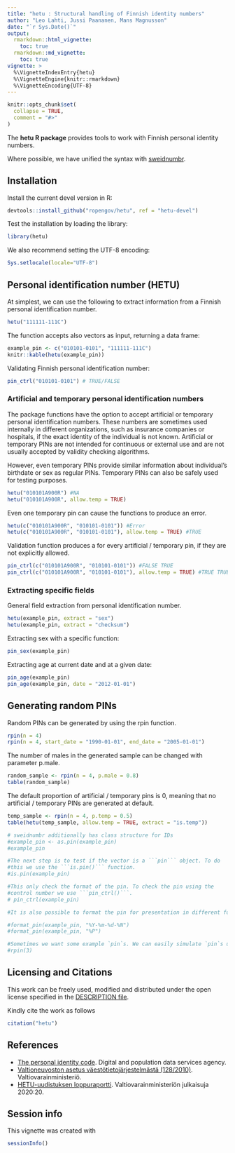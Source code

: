 ```yaml
---
title: "hetu : Structural handling of Finnish identity numbers"
author: "Leo Lahti, Jussi Paananen, Mans Magnusson"
date: "`r Sys.Date()`"
output:
  rmarkdown::html_vignette:
    toc: true
  rmarkdown::md_vignette:
    toc: true   
vignette: >
  %\VignetteIndexEntry{hetu}
  %\VignetteEngine{knitr::rmarkdown}
  %\VignetteEncoding{UTF-8}
---
```


```r
knitr::opts_chunk$set(
  collapse = TRUE,
  comment = "#>"
)
```

The **hetu R package** provides tools to work with Finnish personal identity numbers.

Where possible, we have unified the syntax with [sweidnumbr](https://github.com/rOpenGov/sweidnumbr).



## Installation

Install the current devel version in R:

```r
devtools::install_github("ropengov/hetu", ref = "hetu-devel")
```

Test the installation by loading the library:

```r
library(hetu)
```

We also recommend setting the UTF-8 encoding:

```r
Sys.setlocale(locale="UTF-8") 
```


## Personal identification number (HETU)

At simplest, we can use the following to extract information from a Finnish personal identification number.

```r
hetu("111111-111C")
```

The function accepts also vectors as input, returning a data frame:

```r
example_pin <- c("010101-0101", "111111-111C")
knitr::kable(hetu(example_pin))
```

Validating Finnish personal identification number:

```r
pin_ctrl("010101-0101") # TRUE/FALSE 
```

### Artificial and temporary personal identification numbers

The package functions have the option to accept artificial or temporary personal identification numbers. These numbers are sometimes used internally in different organizations, such as insurance companies or hospitals, if the exact identity of the individual is not known. Artificial or temporary PINs are not intended for continuous or external use and are not usually accepted by validity checking algorithms.

However, even temporary PINs provide similar information about individual's birthdate or sex as regular PINs. Temporary PINs can also be safely used for testing purposes.

```r
hetu("010101A900R") #NA
hetu("010101A900R", allow.temp = TRUE)
```

Even one temporary pin can cause the functions to produce an error. 

```r
hetu(c("010101A900R", "010101-0101")) #Error
hetu(c("010101A900R", "010101-0101"), allow.temp = TRUE) #TRUE
```

Validation function \code{pin_ctrl} produces a \code{FALSE} for every artificial / temporary pin, if they are not explicitly allowed.

```r
pin_ctrl(c("010101A900R", "010101-0101")) #FALSE TRUE
pin_ctrl(c("010101A900R", "010101-0101"), allow.temp = TRUE) #TRUE TRUE
```

### Extracting specific fields

General field extraction from personal identification number.

```r
hetu(example_pin, extract = "sex")
hetu(example_pin, extract = "checksum")
```

Extracting sex with a specific function:

```r
pin_sex(example_pin)
```

Extracting age at current date and at a given date:

```r
pin_age(example_pin)
pin_age(example_pin, date = "2012-01-01")
```

## Generating random PINs

Random PINs can be generated by using the rpin function.

```r
rpin(n = 4)
rpin(n = 4, start_date = "1990-01-01", end_date = "2005-01-01")
```

The number of males in the generated sample can be changed with parameter p.male.

```r
random_sample <- rpin(n = 4, p.male = 0.8)
table(random_sample)
```

The default proportion of artificial / temporary pins is 0, meaning that no artificial / temporary PINs are generated at default.

```r
temp_sample <- rpin(n = 4, p.temp = 0.5)
table(hetu(temp_sample, allow.temp = TRUE, extract = "is.temp"))
```

```r
# sweidnumbr additionally has class structure for IDs
#example_pin <- as.pin(example_pin)
#example_pin

#The next step is to test if the vector is a ```pin``` object. To do
#this we use the ```is.pin()``` function.
#is.pin(example_pin)

#This only check the format of the pin. To check the pin using the
#control number we use ```pin_ctrl()```.
# pin_ctrl(example_pin)

#It is also possible to format the pin for presentation in different forms. (Note however that #the output of `format_pin` is just a character and no longer a `pin` object):

#format_pin(example_pin, "%Y-%m-%d-%N")
#format_pin(example_pin, "%P")

#Sometimes we want some example `pin`s. We can easily simulate `pin`s using `rpin()`:
#rpin(3)

```



## Licensing and Citations

This work can be freely used, modified and distributed under the open license specified in the [DESCRIPTION file](https://github.com/MansMeg/hetu/blob/master/DESCRIPTION).

Kindly cite the work as follows

```r
citation("hetu")
```

## References

- [The personal identity code](https://dvv.fi/en/personal-identity-code). Digital and population data services agency.
- [Valtioneuvoston asetus väestötietojärjestelmästä (128/2010)](https://www.finlex.fi/fi/laki/ajantasa/2010/20100128). Valtiovarainministeriö.
- [HETU-uudistuksen loppuraportti](http://urn.fi/URN:ISBN:978-952-367-296-3). Valtiovarainministeriön julkaisuja 2020:20.

## Session info

This vignette was created with

```r
sessionInfo()
```

